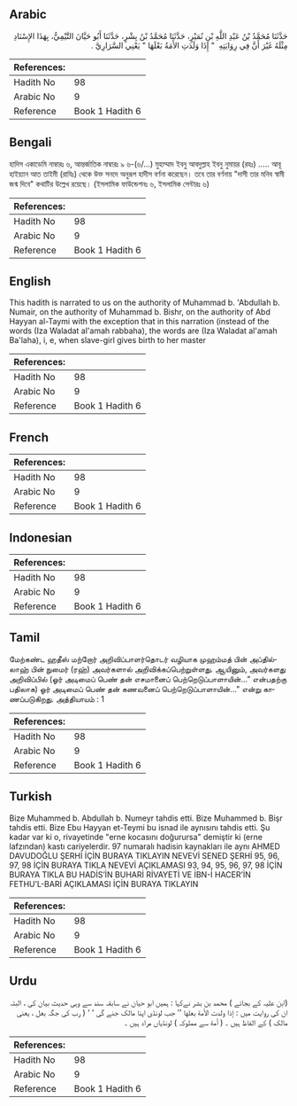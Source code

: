 ## Arabic


<div dir="rtl" lang="ar" style={{fontSize:'larger',backgroundColor:'#f8f9fa',padding:20}}>
حَدَّثَنَا مُحَمَّدُ بْنُ عَبْدِ اللَّهِ بْنِ نُمَيْرٍ، حَدَّثَنَا مُحَمَّدُ بْنُ بِشْرٍ، حَدَّثَنَا أَبُو حَيَّانَ التَّيْمِيُّ، بِهَذَا الإِسْنَادِ مِثْلَهُ غَيْرَ أَنَّ فِي رِوَايَتِهِ ‏ "‏ إِذَا وَلَدَتِ الأَمَةُ بَعْلَهَا ‏"‏ يَعْنِي السَّرَارِيَّ ‏.‏
</div>
<div style={{backgroundColor:'#f8f9fa',padding:20, marginBottom: 10}}><table> <thead> <tr> <th>References:</th> <th></th> </tr> </thead> <tbody><tr><td>Hadith No</td><td>98</td></tr><tr><td>Arabic No</td><td>9</td></tr><tr><td>Reference</td><td>Book 1 Hadith 6</td></tr></tbody></table></div>

## Bengali


<div dir="ltr" lang="bn" style={{fontSize:'larger',backgroundColor:'#f8f9fa',padding:20}}>
হাদিস একাডেমি নাম্বারঃ ৬, আন্তর্জাতিক নাম্বারঃ ৯ ৬-(৬/...) মুহাম্মাদ ইবনু আবদুল্লাহ ইবনু নুমায়র (রহঃ) ..... আবূ হাইয়্যান আত তাইমী (রাযিঃ) থেকে উক্ত সনদে অনুরূপ হাদীস বর্ণনা করেছেন। তবে তার বর্ণনায় "দাসী তার মনিব স্বামী জন্ম দিবে" কথাটির উল্লেখ রয়েছে। (ইসলামিক ফাউন্ডেশনঃ ৬, ইসলামিক সেন্টারঃ ৬)
</div>
<div style={{backgroundColor:'#f8f9fa',padding:20, marginBottom: 10}}><table> <thead> <tr> <th>References:</th> <th></th> </tr> </thead> <tbody><tr><td>Hadith No</td><td>98</td></tr><tr><td>Arabic No</td><td>9</td></tr><tr><td>Reference</td><td>Book 1 Hadith 6</td></tr></tbody></table></div>

## English


<div dir="ltr" lang="en" style={{fontSize:'larger',backgroundColor:'#f8f9fa',padding:20}}>
This hadith is narrated to us on the authority of Muhammad b. 'Abdullah b. Numair, on the authority of Muhammad b. Bishr, on the authority of Abd Hayyan al-Taymi with the exception that in this narration (instead of the words (Iza Waladat al'amah rabbaha), the words are (Iza Waladat al'amah Ba'laha), i, e, when slave-girl gives birth to her master
</div>
<div style={{backgroundColor:'#f8f9fa',padding:20, marginBottom: 10}}><table> <thead> <tr> <th>References:</th> <th></th> </tr> </thead> <tbody><tr><td>Hadith No</td><td>98</td></tr><tr><td>Arabic No</td><td>9</td></tr><tr><td>Reference</td><td>Book 1 Hadith 6</td></tr></tbody></table></div>

## French


<div dir="ltr" lang="fr" style={{fontSize:'larger',backgroundColor:'#f8f9fa',padding:20}}>

</div>
<div style={{backgroundColor:'#f8f9fa',padding:20, marginBottom: 10}}><table> <thead> <tr> <th>References:</th> <th></th> </tr> </thead> <tbody><tr><td>Hadith No</td><td>98</td></tr><tr><td>Arabic No</td><td>9</td></tr><tr><td>Reference</td><td>Book 1 Hadith 6</td></tr></tbody></table></div>

## Indonesian


<div dir="ltr" lang="id" style={{fontSize:'larger',backgroundColor:'#f8f9fa',padding:20}}>

</div>
<div style={{backgroundColor:'#f8f9fa',padding:20, marginBottom: 10}}><table> <thead> <tr> <th>References:</th> <th></th> </tr> </thead> <tbody><tr><td>Hadith No</td><td>98</td></tr><tr><td>Arabic No</td><td>9</td></tr><tr><td>Reference</td><td>Book 1 Hadith 6</td></tr></tbody></table></div>

## Tamil


<div dir="ltr" lang="ta" style={{fontSize:'larger',backgroundColor:'#f8f9fa',padding:20}}>
மேற்கண்ட ஹதீஸ் மற்றோர் அறிவிப்பாளர்தொடர் வழியாக முஹம்மத் பின் அப்தில்லாஹ் பின் நுமைர் (ரஹ்) அவர்களால் அறிவிக்கப்பெற்றுள்ளது. ஆயினும், அவர்களது அறிவிப்பில் (ஓர் அடிமைப் பெண் தன் எசமானைப் பெற்றெடுப்பாளாயின்..." என்பதற்கு பதிலாக) ஓர் அடிமைப் பெண் தன் கணவனைப் பெற்றெடுப்பாளாயின்..." என்று காணப்படுகிறது. அத்தியாயம் : 1
</div>
<div style={{backgroundColor:'#f8f9fa',padding:20, marginBottom: 10}}><table> <thead> <tr> <th>References:</th> <th></th> </tr> </thead> <tbody><tr><td>Hadith No</td><td>98</td></tr><tr><td>Arabic No</td><td>9</td></tr><tr><td>Reference</td><td>Book 1 Hadith 6</td></tr></tbody></table></div>

## Turkish


<div dir="ltr" lang="tr" style={{fontSize:'larger',backgroundColor:'#f8f9fa',padding:20}}>
Bize Muhammed b. Abdullah b. Numeyr tahdis etti. Bize Muhammed b. Bişr tahdis etti. Bize Ebu Hayyan et-Teymi bu isnad ile aynısını tahdis etti. Şu kadar var ki o, rivayetinde "erne kocasını doğurursa" demiştir ki (erne lafzından) kastı cariyelerdir. 97 numaralı hadisin kaynakları ile aynı AHMED DAVUDOĞLU ŞERHİ İÇİN BURAYA TIKLAYIN NEVEVİ SENED ŞERHİ 95, 96, 97, 98 İÇİN BURAYA TIKLA NEVEVİ AÇIKLAMASI 93, 94, 95, 96, 97, 98 İÇİN BURAYA TIKLA BU HADİS’İN BUHARİ RİVAYETİ VE İBN-İ HACER’İN FETHU’L-BARİ AÇIKLAMASI İÇİN BURAYA TIKLAYIN
</div>
<div style={{backgroundColor:'#f8f9fa',padding:20, marginBottom: 10}}><table> <thead> <tr> <th>References:</th> <th></th> </tr> </thead> <tbody><tr><td>Hadith No</td><td>98</td></tr><tr><td>Arabic No</td><td>9</td></tr><tr><td>Reference</td><td>Book 1 Hadith 6</td></tr></tbody></table></div>

## Urdu


<div dir="rtl" lang="ur" style={{fontSize:'larger',backgroundColor:'#f8f9fa',padding:20}}>
(ابن علیہ کے بجائے ) محمد بن بشر نےکہا : ہمیں ابو حیان نے سابقہ سند سے وہی حدیث بیان کی ، البتہ ان کی روایت میں : إذا ولدت الأمة بعلها ’’ جب لونڈی اپنا مالک جنے گی ‘ ‘ ( رب کی جگہ بعل ، یعنی مالک ) کے الفاظ ہیں ۔ ( أمة سے مملوکہ ) لونڈیاں مراد ہیں ۔
</div>
<div style={{backgroundColor:'#f8f9fa',padding:20, marginBottom: 10}}><table> <thead> <tr> <th>References:</th> <th></th> </tr> </thead> <tbody><tr><td>Hadith No</td><td>98</td></tr><tr><td>Arabic No</td><td>9</td></tr><tr><td>Reference</td><td>Book 1 Hadith 6</td></tr></tbody></table></div>